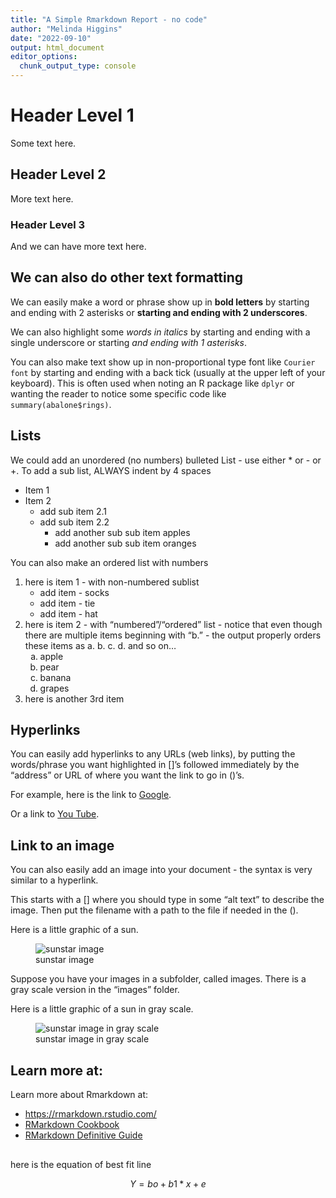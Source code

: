 ```yaml
---
title: "A Simple Rmarkdown Report - no code"
author: "Melinda Higgins"
date: "2022-09-10"
output: html_document
editor_options: 
  chunk_output_type: console
---
```


# Header Level 1

Some text here.

## Header Level 2

More text here.

### Header Level 3

And we can have more text here.

## We can also do other text formatting

We can easily make a word or phrase show up in **bold letters** by starting and ending with 2 asterisks or __starting and ending with 2 underscores__.

We can also highlight some *words in italics* by starting and ending with a single underscore or starting _and ending with 1 asterisks_.

You can also make text show up in non-proportional type font like `Courier font` by starting and ending with a back tick (usually at the upper left of your keyboard). This is often used when noting an R package like `dplyr` or wanting the reader to notice some specific code like `summary(abalone$rings)`.

## Lists

We could add an unordered (no numbers) bulleted List - use either \* or - or +. To add a sub list, ALWAYS indent by 4 spaces

-   Item 1
-   Item 2
    -   add sub item 2.1
    -   add sub item 2.2
        -   add another sub sub item apples
        -   add another sub sub item oranges

You can also make an ordered list with numbers

1.  here is item 1 - with non-numbered sublist
    -   add item - socks
    -   add item - tie
    -   add item - hat
2.  here is item 2 - with "numbered"/"ordered" list - notice that even though there are multiple items beginning with "b." - the output properly orders these items as a. b. c. d. and so on...
    a.  apple
    a.  pear
    a.  banana
    a.  grapes
3.  here is another 3rd item

## Hyperlinks

You can easily add hyperlinks to any URLs (web links), by putting the words/phrase you want highlighted in []'s followed immediately by the "address" or URL of where you want the link to go in ()'s.

For example, here is the link to [Google](https://www.google.com).

Or a link to [You Tube](https://youtube.com).

## Link to an image

You can also easily add an image into your document - the syntax is very similar to a hyperlink.

This starts with a [] where you should type in some "alt text" to describe the image. Then put the filename with a path to the file if needed in the ().

Here is a little graphic of a sun.

![sunstar image](sunstar.png)

Suppose you have your images in a subfolder, called images. There is a gray scale version in the "images" folder.

Here is a little graphic of a sun in gray scale.

![sunstar image in gray scale](images/sunstar_gray.png)

## Learn more at:

Learn more about Rmarkdown at:

-   <https://rmarkdown.rstudio.com/>
-   [RMarkdown Cookbook](https://bookdown.org/yihui/rmarkdown-cookbook/)
-   [RMarkdown Definitive Guide](https://bookdown.org/yihui/rmarkdown/)

##

here is the equation of best fit line

$$ Y = bo + b1*x + e $$


